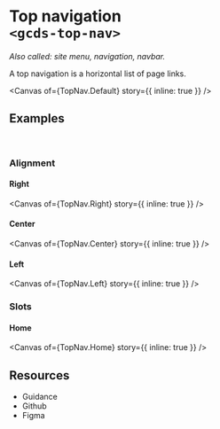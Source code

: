 
<Meta of={TopNav} name="Overview" />

# Top navigation<br/>`<gcds-top-nav>`

_Also called: site menu, navigation, navbar._

A top navigation is a horizontal list of page links.

<Canvas
  of={TopNav.Default}
  story={{ inline: true }}
/>

## Examples
<br/>

### Alignment

#### Right

<Canvas
  of={TopNav.Right}
  story={{ inline: true }}
/>

#### Center

<Canvas
  of={TopNav.Center}
  story={{ inline: true }}
/>

#### Left

<Canvas
  of={TopNav.Left}
  story={{ inline: true }}
/>

### Slots

#### Home

<Canvas
  of={TopNav.Home}
  story={{ inline: true }}
/>

## Resources

<ul>
  <li>
    <gcds-button type="link" button-style="text-only" href="https://design-system.alpha.canada.ca/en/components/top-navigation/" target="_blank">Guidance</gcds-button>
  </li>
  <li>
    <gcds-button type="link" button-style="text-only" href="https://github.com/cds-snc/gcds-components/tree/main/packages/web/src/components/gcds-top-nav" target="_blank">Github</gcds-button>
  </li>
  <li>
    <gcds-button type="link" button-style="text-only" href="https://www.figma.com/file/mh2maMG2NBtk41k1O1UGHV/Canadian-Digital-Service%E2%80%A8---GC-Design-System?type=design&node-id=4738-10759&mode=design&t=oJq0gIzGGCLVfPM6-0" target="_blank">Figma</gcds-button>
  </li>
</ul>
